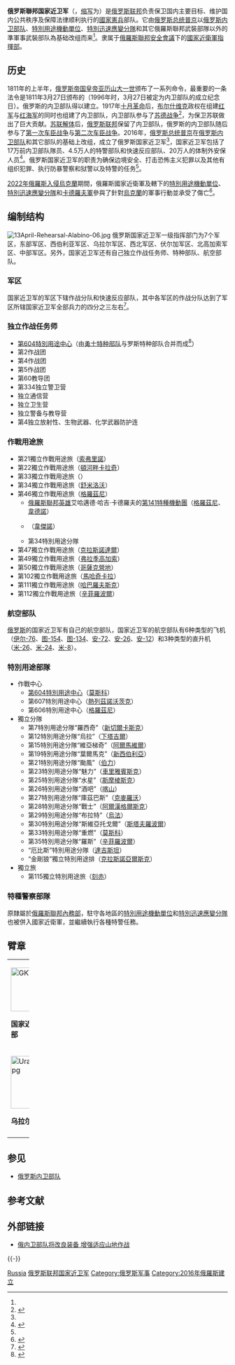 {{NoteTA
|G1=Military
|G2=Country
|G3=地區用詞
}}
{{Infobox Law enforcement agency
| agencyname      = 国家近卫军
| nativename      = {{lang|ru|Национальная Гвардия России}}
| nativenamea     = 
| nativenamer     =
| commonname      =
| abbreviation    = 
| patch           =
| patchcaption    =
| logo            = National Guard of Russia.svg
| logocaption     =
| badge           =
| badgecaption    =
| flag            =
| flagcaption     =
| imagesize       =
| motto           =
| mottotranslated =
| mission         = 维护国内安全
| formedyear      = 2016
| formedmonthday  = 
| preceding1      =
| preceding2      =
| battles         = [[北高加索叛亂|北高加索叛亂]]<br/>[[敘利亞內戰|敘利亞內戰]]<br/>[[2022年俄羅斯入侵烏克蘭|2022年俄羅斯入侵烏克蘭]]
| dissolved       =
| superseding     =
| employees       = 35万<ref name="A01">{{Cite web |url=http://mil.sohu.com/20160411/n443821362.shtml |title=普京建国家近卫军人数30万 可无需警告直接动武 |accessdate=2016-11-25 |archive-date=2016-11-25 |archive-url=https://web.archive.org/web/20161125174933/http://mil.sohu.com/20160411/n443821362.shtml |dead-url=no }}</ref>
| volunteers      =
| budget          =
| nongovernment   =
| country         = 
| countryabbr     = 
| map             =
| mapcaption      =
| sizearea        =
| sizepopulation  =
| legaljuris      = 
| governingbody   =
| governingbodyscnd =
| constitution1   =
| constitution2   =
| military        = 
| paramilitary    =
| gendarmerie     =
| federal         = 
| police          = 
|minister1_name   = 
|minister1_pfo    = 
|chief1_name      = 
|chief1_position  =
| headquarters    = {{RUS}}[[莫斯科|莫斯科]]
| hqlocmap        =
| hqlocleft       =
| hqloctop        =
| hqlocmappoptitle =
| sworntype       =
| sworn           =
| unsworntype     =
| unsworn         =
| electeetype     =
| minister1name   =
| minister1pfo    =
| chief1name      =
| chief1position  =
| parentagency    = 
| child1agency    =
| unittype        =
| unitname        =
| officetype      =
| officename      =
| provideragency  =
| uniformedas     =
| stationtype     =
| stations        =
| airbases        =
| lockuptype      =
| lockups         =
| vehicle1type    =
| vehicles1       =
| boat1type       =
| boats1          =
| aircraft1type   =
| aircraft1       =
| animal1type     =
| animals1        =
| person1name     = 
| person1reason   =
| person1type     = 
| person2name     = 
| person2reason   =
| person2type     =
| programme1      =
| activity1name   =
| activitytype    =
| anniversary1    =
| award1          =
| website         = {{URL|http://rosgvard.ru}}
| footnotes       =
| reference       =
}}
'''俄罗斯聯邦国家近卫军'''（{{lang-ru|'''Федеральная служба войск национальной гвардии Российской Федерации'''}}，[[缩写|缩写]]为'''{{lang|ru|Росгвардия}}'''）是[[俄罗斯联邦|俄罗斯联邦]]负责保卫国内主要目标、维护国内公共秩序及保障法律顺利执行的[[國家憲兵|國家憲兵]]部队。它由[[俄罗斯总统|俄罗斯总统]][[普京|普京]]以[[俄罗斯内卫部队|俄罗斯内卫部队]]、[[特別用途機動單位|特別用途機動單位]]、[[特別迅速應變分隊|特別迅速應變分隊]]和其它俄羅斯聯邦武裝部隊以外的準軍事武裝部队為基础改组而来<ref name="A01" />。隶属于[[俄羅斯聯邦安全會議|俄羅斯聯邦安全會議]]下的[[國家近衛軍指揮部|國家近衛軍指揮部]]。

==历史==
1811年的上半年，[[沙皇|俄罗斯帝国皇帝]][[亚历山大一世_(俄国)|亚历山大一世]]颁布了一系列命令，最重要的一条法令是1811年3月27日颁布的（1996年时，3月27日被定为内卫部队的成立纪念日）。俄罗斯的内卫部队得以建立。1917年[[十月革命|十月革命]]后，[[布尔什维克|布尔什维克]]政权在组建[[苏联红军|红军]]与[[苏联红海军|红海军]]的同时也组建了内卫部队，内卫部队参与了[[苏德战争|苏德战争]]<ref name="A02">{{Cite web |url=http://www.china.com.cn/military/txt/2008-12/03/content_16892740.htm |title=俄罗斯内卫部队将改良装备 增强山地作战适应性 |accessdate=2016-11-25 |archive-date=2015-09-23 |archive-url=https://web.archive.org/web/20150923232401/http://www.china.com.cn/military/txt/2008-12/03/content_16892740.htm |dead-url=no }}</ref>，为保卫苏联做出了巨大贡献。[[苏联解体|苏联解体]]后，[[俄罗斯联邦|俄罗斯联邦]]保留了内卫部队，俄罗斯的内卫部队随后参与了[[第一次车臣战争|第一次车臣战争]]与[[第二次车臣战争|第二次车臣战争]]。2016年，[[俄罗斯总统|俄罗斯总统]][[普京|普京]]在[[俄罗斯内卫部队|俄罗斯内卫部队]]和其它部队的基础上改组，成立了俄罗斯国家近卫军<ref name="A01" />，国家近卫军包括了17万前内卫部队隊员、4.5万人的特警部队和快速反应部队、20万人的体制外安保人员<ref name="A03">{{Cite web |url=http://war.163.com/16/0708/11/BRESSAEE00014OVF.html |title=解密俄近卫军：保卫国土安全 打击恐怖主义 |access-date=2016-11-25 |archive-url=https://web.archive.org/web/20161127022528/http://war.163.com/16/0708/11/BRESSAEE00014OVF.html |archive-date=2016-11-27 |dead-url=yes }}</ref>。俄罗斯国家近卫军的职责为确保边境安全、打击恐怖主义犯罪以及其他有组织犯罪、执行防暴警察和狱警以及特警的任务<ref name="A03" />。

[[2022年俄羅斯入侵烏克蘭|2022年俄羅斯入侵烏克蘭]]期間，俄羅斯國家近衛軍及轄下的[[特別用途機動單位|特別用途機動單位]]、[[特別迅速應變分隊|特別迅速應變分隊]]和[[卡德羅夫軍|卡德羅夫軍]]參與了針對[[烏克蘭|烏克蘭]]的軍事行動並承受了傷亡<ref>{{Cite web |url=https://www.rferl.org/a/russian-soldiers-ukraine-cannon-fodder-governor/31739187.html |title='Sent As Cannon Fodder': Locals Confront Russian Governor Over 'Deceived' Soldiers In Ukraine |access-date=2022-03-16 |archive-date=2022-03-06 |archive-url=https://web.archive.org/web/20220306230235/https://www.rferl.org/a/russian-soldiers-ukraine-cannon-fodder-governor/31739187.html }}</ref>。

==编制结构==
[[File:13April-Rehearsal-Alabino-06.jpg|thumb]]
俄罗斯国家近卫军一级指挥部门为7个军区，东部军区、西伯利亚军区、乌拉尔军区、西北军区、伏尔加军区、北高加索军区、中部军区。另外，国家近卫军还有自己独立作战任务师、特种部队、航空部队。

===军区===
国家近卫军的军区下辖作战分队和快速反应部队，其中各军区的作战分队达到了军区所辖国家近卫军全部兵力的四分之三左右<ref name="A04">{{Cite web |url=http://mil.eastday.com/epublish/gb/paper238/1/class023800009/hwz238258.htm |title=俄国家近卫军揭密 |accessdate=2016-11-26 |archive-date=2016-03-04 |archive-url=https://web.archive.org/web/20160304141825/http://mil.eastday.com/epublish/gb/paper238/1/class023800009/hwz238258.htm |dead-url=no }}</ref>。

===独立作战任务师===
*[[第604特別用途中心|第604特別用途中心]]（由[[勇士特种部队|勇士特种部队]]与罗斯特种部队合并而成<ref name="A05">{{Cite web |url=http://club-dobrinya.ru/index.php?name=Photos&album=090509 |title=Встреча с ветеранами и военнослужащими 604-го краснознамённого центра специального назначения «Витязь» , Альбом , Военно-спортивный клуб «ДОБРЫНЯ» |accessdate=2016-11-26 |archive-date=2013-12-30 |archive-url=https://web.archive.org/web/20131230232401/http://club-dobrinya.ru/index.php?name=Photos&album=090509 |dead-url=no }}</ref>）
*第2作战团
*第4作战团
*第5作战团
*第60教导团
*第334独立警卫营
*独立通信营
*独立卫生营
*独立警备与教导营
*第4独立放射性、生物武器、化学武器防护连

===作戰用途旅===
* 第21獨立作戰用途旅（[[索弗里諾|索弗里諾]]）
* 第22獨立作戰用途旅（[[頓河畔卡拉奇|頓河畔卡拉奇]]）
* 第33獨立作戰用途旅（{{tsl|en|Lebyazhye, Lomonosovsky District, Leningrad Oblast|勒帕西}}）
* 第34獨立作戰用途旅（[[舒米洛沃|舒米洛沃]]）
* 第46獨立作戰用途旅（[[格羅茲尼|格羅茲尼]]）
** [[俄羅斯聯邦英雄|俄羅斯聯邦英雄]]艾哈邁德·哈吉·卡德羅夫的[[卡德羅夫軍|第141特種機動團]]（[[格羅茲尼|格羅茲尼]]、[[韋德諾|韋德諾]]）
** {{tsl|ru|Юг (батальон)|第249獨立特種機動營“南”}}（[[韋傑諾區|韋傑諾]]）
** 第34特別用途分隊
* 第47獨立作戰用途旅（[[克拉斯諾達爾|克拉斯諾達爾]]）
* 第49獨立作戰用途旅（[[弗拉季高加索|弗拉季高加索]]）
* 第50獨立作戰用途旅（[[哥薩克營地|哥薩克營地]]）
* 第102獨立作戰用途旅（[[馬哈奇卡拉|馬哈奇卡拉]]）
* 第111獨立作戰用途旅（[[哈巴羅夫斯克|哈巴羅夫斯克]]）
* 第112獨立作戰用途旅（[[辛菲羅波爾|辛菲羅波爾]]）

===航空部队===
[[俄罗斯|俄罗斯]]的国家近卫军有自己的航空部队，国家近卫军的航空部队有6种类型的飞机（[[伊尔-76|伊尔-76]]、[[图-154|图-154]]、[[图-134|图-134]]、[[安-72|安-72]]、[[安-26|安-26]]、[[安-12|安-12]]）和3种类型的直升机（[[米-26|米-26]]、[[米-24|米-24]]、[[米-8|米-8]]）。

===特別用途部隊===
* 作戰中心
** [[第604特別用途中心|第604特別用途中心]]（[[莫斯科|莫斯科]]）
** 第607特別用途中心（[[熱列茲諾沃茨克|熱列茲諾沃茨克]]）
** 第606特別用途中心（[[格羅茲尼|格羅茲尼]]）
* 獨立分隊
** 第7特別用途分隊“羅西奇”（[[新切爾卡斯克|新切爾卡斯克]]）
** 第12特別用途分隊“烏拉”（[[下塔吉爾|下塔吉爾]]）
** 第15特別用途分隊“維亞梯奇”（[[阿爾馬維爾|阿爾馬維爾]]）
** 第19特別用途分隊“葉爾馬克”（[[新西伯利亞|新西伯利亞]]）
** 第21特別用途分隊“颱風”（[[伯力|伯力]]）
** 第23特別用途分隊“魅力”（[[車里雅賓斯克|車里雅賓斯克]]）
** 第25特別用途分隊“水星”（[[斯摩棱斯克|斯摩棱斯克]]）
** 第26特別用途分隊“酒吧”（[[喀山|喀山]]）
** 第27特別用途分隊“庫茲巴斯”（[[克麥羅沃|克麥羅沃]]）
** 第28特別用途分隊“戰士”（[[阿爾漢格爾斯克|阿爾漢格爾斯克]]）
** 第29特別用途分隊“布拉特”（[[烏法|烏法]]）
** 第30特別用途分隊“斯維亞托戈爾”（[[斯塔夫羅波爾|斯塔夫羅波爾]]）
** 第33特別用途分隊“重燃”（[[莫斯科|莫斯科]]）
** 第35特別用途分隊“羅斯”（[[辛菲羅波爾|辛菲羅波爾]]）
** “厄比斯”特別用途分隊（[[達吉斯坦|達吉斯坦]]）
** “金剛狼”獨立特別用途排（[[克拉斯諾亞爾斯克|克拉斯諾亞爾斯克]]）
* 獨立旅
** 第115獨立特別用途旅（[[刻赤|刻赤]]）

===特種警察部隊===
原隸屬於[[俄羅斯聯邦內務部|俄羅斯聯邦內務部]]，駐守各地區的[[特別用途機動單位|特別用途機動單位]]和[[特別迅速應變分隊|特別迅速應變分隊]]也被併入國家近衛軍，並繼續執行各種特警任務。

==臂章==
{| class="wikitable" width="100%"
|width="20%" bgcolor="#FFFFFF"|[[Image:GKVV.png|100px]]<br><p align="center">'''国家近卫军司令部'''</p>
|width="20%" bgcolor="#FFFFFF"|[[Image:Moscow_district.jpg|120px]]<br><p align="center">'''中央军区'''</p>
|width="20%" bgcolor="#FFFFFF"|[[Image:NW_dist.jpg|120px]]<br><p align="center">'''西北军区'''</p>
|width="20%" bgcolor="#FFFFFF"|[[Image:North_caucasian_dist.jpg|120px]]<br><p align="center">'''北高加索军区'''</p>
|width="20%" bgcolor="#FFFFFF"|[[Image:Volga_district.jpg|120px]]<br><p align="center">'''伏尔加军区'''</p>
|-
|[[Image:Ural_district.jpg|120px]]<br><p align="center">'''乌拉尔军区'''</p>
|[[Image:Siberian_dist.jpg|120px]]<br><p align="center">'''西伯利亚军区'''</p>
|[[Image:Eastern_dist.jpg|120px]]<br><p align="center">'''东部军区'''</p>
|[[Image:Separate_division_operational_use.jpg|120px]]<br><p align="center">'''独立作战任务师'''</p>
|
|-
|}

== 参见 ==
* [[俄罗斯内卫部队|俄罗斯内卫部队]]

== 参考文献 ==
{{Reflist}}

== 外部链接 ==
* {{zh-cn icon}} [http://news.qq.com/a/20081203/002601.htm 俄内卫部队将改良装备 增强适应山地作战]{{Wayback|url=http://news.qq.com/a/20081203/002601.htm |date=20150722213710 }}

{{-}}
{{Gendamerie}}
{{俄罗斯政府部门}}

[[Category:国家宪兵|Russia]]
[[Category:俄罗斯联邦国家近卫军|]]
[[Category:俄罗斯军事|Category:俄罗斯军事]]
[[Category:2016年俄羅斯建立|Category:2016年俄羅斯建立]]